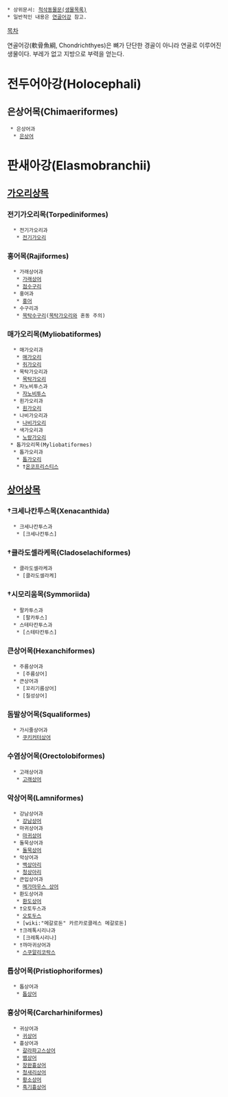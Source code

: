  * 상위문서: [[척삭동물문(생물목록)]]
 * 일반적인 내용은 [[연골어강]] 참고.

[[목차]]

연골어강(軟骨魚綱, Chondrichthyes)은 뼈가 단단한 경골이 아니라 연골로 이루어진 생물이다. 부레가 없고 지방으로 부력을 얻는다.

= 전두어아강(Holocephali) =
== 은상어목(Chimaeriformes) ==
  * 은상어과
   * [[은상어]]

= 판새아강(Elasmobranchii) =
== [[가오리]]상목 ==
=== 전기가오리목(Torpediniformes) ===
   * 전기가오리과
    * [[전기가오리]]
=== 홍어목(Rajiformes) ===
   * 가래상어과
    * [[가래상어]]
    * [[점수구리]]
   * 홍어과
    * [[홍어]]
   * 수구리과
    * [[목탁수구리]]([[목탁가오리]]와 혼동 주의)
=== 매가오리목(Myliobatiformes) ===
   * 매가오리과
    * [[매가오리]]
    * [[쥐가오리]]
   * 목탁가오리과
    * [[목탁가오리]]
   * 자노비투스과
    * [[자노비투스]]
   * 흰가오리과
    * [[흰가오리]]
   * 나비가오리과
    * [[나비가오리]]
   * 색가오리과
    * [[노랑가오리]]
  * 톱가오리목(Myliobatiformes)
   * 톱가오리과
    * [[톱가오리]]
    * †[[온코프리스티스]]
== [[상어]]상목 ==
=== †크세나칸투스목(Xenacanthida) ===
   * 크세나칸투스과
    * [크세나칸투스]
=== †클라도셀라케목(Cladoselachiformes) ===
   * 클라도셀라케과
    * [클라도셀라케]
=== †시모리움목(Symmoriida) ===
   * 팔카투스과
    * [팔카투스]
   * 스테타칸투스과
    * [스테타칸투스]
=== 큰상어목(Hexanchiformes) ===
   * 주름상어과
    * [주름상어]
   * 큰상어과
    * [꼬리기름상어]
    * [칠성상어]
=== 돔발상어목(Squaliformes) ===
   * 가시줄상어과
    * [[쿠키커터상어]]
=== 수염상어목(Orectolobiformes) ===
   * 고래상어과
    * [[고래상어]]
=== 악상어목(Lamniformes) ===
   * 강남상어과
    * [[강남상어]]
   * 마귀상어과
    * [[마귀상어]]
   * 돌묵상어과
    * [[돌묵상어]]
   * 악상어과
    * [[백상아리]]
    * [[청상아리]]
   * 큰입상어과
    * [[메가마우스 상어]]
   * 환도상어과
    * [[환도상어]]
   * †오토두스과
    * [[오토두스]]
    * [wiki:"메갈로돈" 카르카로클레스 메갈로돈]
   * †크레톡시리나과 
    * [크레톡시리나]
   * †까마귀상어과
    * [[스쿠알리코락스]]
=== 톱상어목(Pristiophoriformes) ===
   * 톱상어과
    * [[톱상어]]
=== 흉상어목(Carcharhiniformes) ===
   * 귀상어과
    * [[귀상어]]
   * 흉상어과
    * [[갈라파고스상어]]
    * [[뱀상어]]
    * [[장완흉상어]]
    * [[청새리상어]]
    * [[황소상어]]
    * [[흑기흉상어]]
